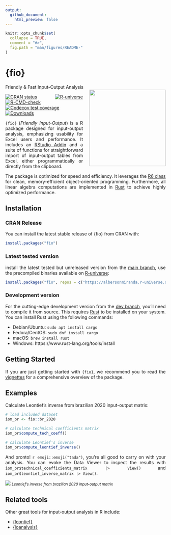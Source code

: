 ```yaml
---
output:
  github_document:
    html_preview: false
---
```


<!-- README.md is generated from README.Rmd. Please edit that file -->

```r
knitr::opts_chunk$set(
  collapse = TRUE,
  comment = "#>",
  fig.path = "man/figures/README-"
)
```

# {fio}
<div style="text-align: justify">
Friendly & Fast Input-Output Analysis <img src="man/figures/leontief.jpg" align="right" width="240px" style="margin-left: 20px;" />

<!-- badges: start -->
[![CRAN status](https://www.r-pkg.org/badges/version/fio)](https://CRAN.R-project.org/package=fio)
[![R-universe](https://albersonmiranda.r-universe.dev/badges/fio)](https://albersonmiranda.r-universe.dev/fio)
[![R-CMD-check](https://github.com/albersonmiranda/fio/actions/workflows/R-CMD-check.yaml/badge.svg)](https://github.com/albersonmiranda/fio/actions/workflows/R-CMD-check.yaml)
[![Codecov test coverage](https://codecov.io/gh/albersonmiranda/fio/branch/main/graph/badge.svg)](https://app.codecov.io/gh/albersonmiranda/fio?branch=main)
[![Downloads](https://cranlogs.r-pkg.org/badges/grand-total/fio)](https://CRAN.R-project.org/package=fio)
<!-- badges: end -->

`{fio}` (*Friendly Input-Output*) is a R package designed for input-output analysis, emphasizing usability for Excel users and performance. It includes an [RStudio Addin](https://rstudio.github.io/rstudioaddins/) and a suite of functions for straightforward import of input-output tables from Excel, either programmatically or directly from the clipboard.

The package is optimized for speed and efficiency. It leverages the [R6 class](https://r6.r-lib.org/) for clean, memory-efficient object-oriented programming. Furthermore, all linear algebra computations are implemented in [Rust](https://www.rust-lang.org/) to achieve highly optimized performance.

## Installation

### CRAN Release

You can install the latest stable release of {fio} from CRAN with:

```r
install.packages("fio")
```

### Latest tested version

 install the latest tested but unreleased version from the [main branch](https://github.com/albersonmiranda/fio/tree/main), use the precompiled binaries available on [R-universe](https://albersonmiranda.r-universe.dev/fio):

```r
install.packages("fio", repos = c("https://albersonmiranda.r-universe.dev", "https://cloud.r-project.org"))
```

### Development version

For the cutting-edge development version from the [dev branch](https://github.com/albersonmiranda/fio/tree/dev), you'll need to compile it from source. This requires [Rust](https://www.rust-lang.org/) to be installed on your system. You can install Rust using the following commands:

- Debian/Ubuntu: `sudo apt install cargo`
- Fedora/CentOS: `sudo dnf install cargo`
- macOS: `brew install rust`
- Windows: https://www.rust-lang.org/tools/install

## Getting Started

If you are just getting started with `{fio}`, we recommend you to read the [vignettes](https://albersonmiranda.github.io/fio/articles/index.html) for a comprehensive overview of the package.

## Examples

Calculate Leontief's inverse from brazilian 2020 input-output matrix:

```r
# load included dataset
iom_br <- fio::br_2020

# calculate technical coefficients matrix
iom_br$compute_tech_coeff()

# calculate Leontief's inverse
iom_br$compute_leontief_inverse()
```

And pronto! `r emoji::emoji("tada")`, you're all good to carry on with your analysis. You can evoke the Data Viewer to inspect the results with `iom_br$technical_coefficients_matrix |> View()` and `iom_br$leontief_inverse_matrix |> View()`.

![](man/figures/example_leontief_inverse.png)
*<small>Leontief's inverse from brazilian 2020 input-output matrix</small>*

## Related tools

Other great tools for input-output analysis in R include:

- [{leontief}](https://pachamaltese.github.io/leontief/)
- [{ioanalysis}](https://cran.r-project.org/package=ioanalysis)

</div>
